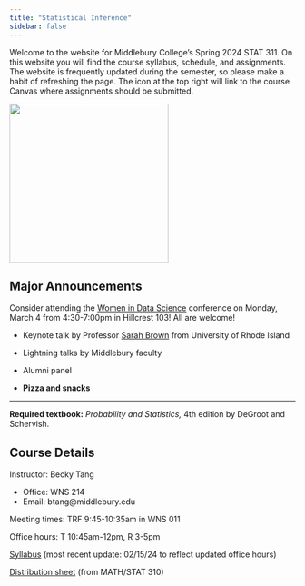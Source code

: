 ```yaml
---
title: "Statistical Inference"
sidebar: false
---
```


Welcome to the website for Middlebury College's Spring 2024 STAT 311. On this website you will find the course syllabus, schedule, and assignments. The website is frequently updated during the semester, so please make a habit of refreshing the page. The icon at the top right will link to the course Canvas where assignments should be submitted.

![](img/chi2.png){fig-align="center" width="280"}

## Major Announcements

Consider attending the [Women in Data Science](weeks/files/wids2024.pdf) conference on Monday, March 4 from 4:30-7:00pm in Hillcrest 103! All are welcome!

-   Keynote talk by Professor [Sarah Brown](http://sarahmbrown.org/) from University of Rhode Island

-   Lightning talks by Middlebury faculty

-   Alumni panel

-   **Pizza and snacks**

------------------------------------------------------------------------

**Required textbook:** *Probability and Statistics,* 4th edition by DeGroot and Schervish.

## Course Details

Instructor: Becky Tang

-   Office: WNS 214
-   Email: btang\@middlebury.edu

Meeting times: TRF 9:45-10:35am in WNS 011

Office hours: T 10:45am-12pm, R 3-5pm

[Syllabus](Stat311_Syllabus.pdf) (most recent update: 02/15/24 to reflect updated office hours)

[Distribution sheet](weeks/files/distributions_310.pdf) (from MATH/STAT 310)

## 
